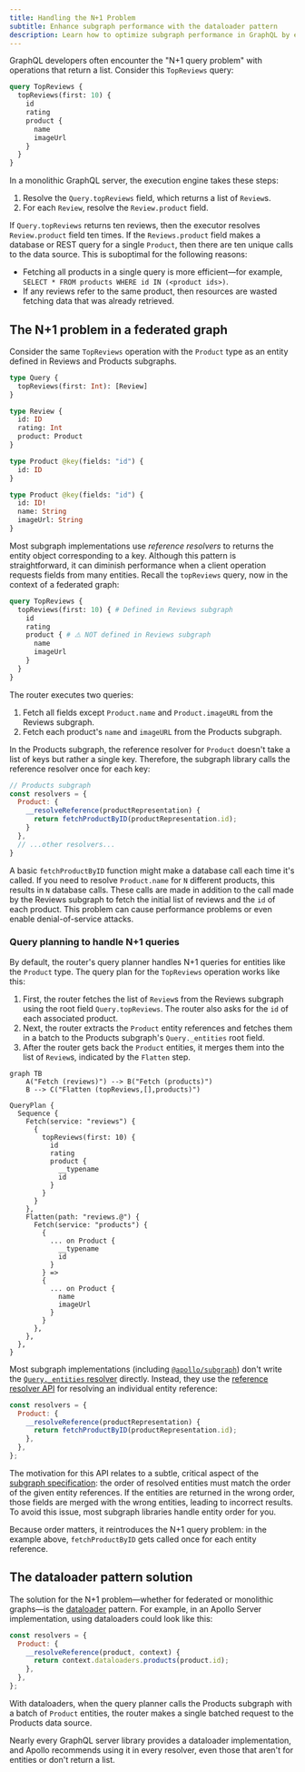 ```yaml
---
title: Handling the N+1 Problem
subtitle: Enhance subgraph performance with the dataloader pattern
description: Learn how to optimize subgraph performance in GraphQL by efficiently handling reference resolvers to avoid the N+1 problem.
---
```


GraphQL developers often encounter the "N+1 query problem" with operations that return a list.
Consider this `TopReviews` query:

```graphql disableCopy showLineNumbers=false
query TopReviews {
  topReviews(first: 10) {
    id
    rating
    product {
      name
      imageUrl
    }
  }
}
```

In a monolithic GraphQL server, the execution engine takes these steps:

1. Resolve the `Query.topReviews` field, which returns a list of `Review`s.
2. For each `Review`, resolve the `Review.product` field.

If `Query.topReviews` returns ten reviews, then the executor resolves `Review.product` field ten times.
If the `Reviews.product` field makes a database or REST query for a single `Product`, then there are ten unique calls to the data source.
This is suboptimal for the following reasons:

- Fetching all products in a single query is more efficient—for example, `SELECT * FROM products WHERE id IN (<product ids>)`.
- If any reviews refer to the same product, then resources are wasted fetching data that was already retrieved.

## The N+1 problem in a federated graph

Consider the same `TopReviews` operation with the `Product` type as an entity defined in Reviews and Products subgraphs.

<CodeColumns>

```graphql title="Reviews subgraph" disableCopy
type Query {
  topReviews(first: Int): [Review]
}

type Review {
  id: ID
  rating: Int
  product: Product
}

type Product @key(fields: "id") {
  id: ID
}
```

```graphql title="Products subgraph" disableCopy
type Product @key(fields: "id") {
  id: ID!
  name: String
  imageUrl: String
}
```

</CodeColumns>


Most subgraph implementations use _reference resolvers_ to returns the entity object corresponding to a key.
Although this pattern is straightforward, it can diminish performance when a client operation requests fields from many entities.
Recall the `topReviews` query, now in the context of a federated graph:

```graphql disableCopy showLineNumbers=false
query TopReviews {
  topReviews(first: 10) { # Defined in Reviews subgraph
    id
    rating
    product { # ⚠️ NOT defined in Reviews subgraph
      name
      imageUrl
    }
  }
}
```

The router executes two queries:

1. Fetch all fields except `Product.name` and `Product.imageURL` from the Reviews subgraph.
2. Fetch each product's `name` and `imageURL` from the Products subgraph.


In the Products subgraph, the reference resolver for `Product` doesn't take a list of keys but rather a single key.
Therefore, the subgraph library calls the reference resolver once for each key:

```js {4-6} title="resolvers.js" disableCopy
// Products subgraph
const resolvers = {
  Product: {
    __resolveReference(productRepresentation) {
      return fetchProductByID(productRepresentation.id);
    }
  },
  // ...other resolvers...
}
```

A basic `fetchProductByID` function might make a database call each time it's called.
If you need to resolve `Product.name` for `N` different products, this results in `N` database calls.
These calls are made in addition to the call made by the Reviews subgraph to fetch the initial list of reviews and the `id` of each product.
This problem can cause performance problems or even enable denial-of-service attacks.

### Query planning to handle N+1 queries

By default, the router's query planner handles N+1 queries for entities like the `Product` type.
The query plan for the `TopReviews` operation works like this:

1. First, the router fetches the list of `Review`s from the Reviews subgraph using the root field `Query.topReviews`. The router also asks for the `id` of each associated product.
2. Next, the router extracts the `Product` entity references and fetches them in a batch to the Products subgraph's `Query._entities` root field.
3. After the router gets back the `Product` entities, it merges them into the list of `Review`s, indicated by the `Flatten` step.

```mermaid
graph TB
    A("Fetch (reviews)") --> B("Fetch (products)")
    B --> C("Flatten (topReviews,[],products)")
```

<ExpansionPanel title="Click to expand query plan">

```
QueryPlan {
  Sequence {
    Fetch(service: "reviews") {
      {
        topReviews(first: 10) {
          id
          rating
          product {
            __typename
            id
          }
        }
      }
    },
    Flatten(path: "reviews.@") {
      Fetch(service: "products") {
        {
          ... on Product {
            __typename
            id
          }
        } =>
        {
          ... on Product {
            name
            imageUrl
          }
        }
      },
    },
  },
}
```

</ExpansionPanel>

Most subgraph implementations (including [`@apollo/subgraph`](/apollo-server/using-federation/api/apollo-subgraph/)) don't write the [`Query._entities` resolver](./building-supergraphs/subgraphs-overview/#query_entities) directly.
Instead, they use the [reference resolver API](/graphos/get-started/guides/federate-schemas/#2-define-a-reference-resolver) for resolving an individual entity reference:

```js
const resolvers = {
  Product: {
    __resolveReference(productRepresentation) {
      return fetchProductByID(productRepresentation.id);
    },
  },
};
```

The motivation for this API relates to a subtle, critical aspect of the [subgraph specification](/federation/subgraph-spec):
the order of resolved entities must match the order of the given entity references.
If the entities are returned in the wrong order, those fields are merged with the wrong entities, leading to incorrect results.
To avoid this issue, most subgraph libraries handle entity order for you.

Because order matters, it reintroduces the N+1 query problem: in the example above, `fetchProductByID` gets called once for each entity reference.

## The dataloader pattern solution

The solution for the N+1 problem—whether for federated or monolithic graphs—is the [dataloader](https://github.com/graphql/dataloader) pattern.
For example, in an Apollo Server implementation, using dataloaders could look like this:

```js
const resolvers = {
  Product: {
    __resolveReference(product, context) {
      return context.dataloaders.products(product.id);
    },
  },
};
```

With dataloaders, when the query planner calls the Products subgraph with a batch of `Product` entities, the router makes a single batched request to the Products data source.

Nearly every GraphQL server library provides a dataloader implementation, and Apollo recommends using it in every resolver, even those that aren't for entities or don't return a list.
